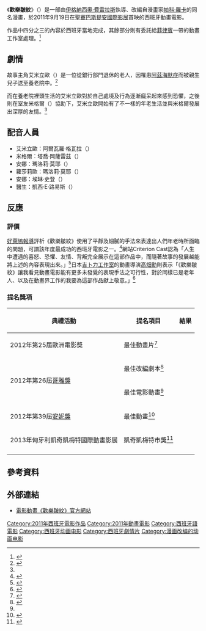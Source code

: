 {{noteTA
|1=zh-cn:圣塞瓦斯蒂安国际电影节; zh-hk:聖塞瓦斯蒂安國際電影節; zh-mo:聖塞瓦斯蒂安國際電影節; zh-sg:圣塞瓦斯蒂安国际电影节; zh-tw:聖賽巴斯提安國際影展
|2=zh-cn:好莱坞报道; zh-hk:荷里活報道; zh-mo:荷里活報道; zh-sg:好莱坞报道; zh-tw:好萊塢報導 
}}
{{Infobox animanga/Headerofja
|title= 歡樂皺紋
|image= Arrugas(MoviePoster).jpg
|size= 150px
|caption= 2011年西班牙動畫《歡樂皺紋》電影海報
|genre= 劇情
}}
{{Infobox animanga/name
|original= {{lang|es|Arrugas}}
|official= {{Flagicon|HKG}}歡樂皺紋
|formal= 
|common= 皺紋
}}
{{Infobox animanga/Movie
|標題= 歡樂皺紋
|導演= [[伊格納西奧·費雷拉斯|伊格納西奧·費雷拉斯]]
|原作= [[帕科·羅卡|帕科·羅卡]]
|腳本= 伊格納西奧·費雷拉斯<br>帕科·羅卡<br>安赫爾·克魯斯（{{lang|es|Ángel de la Cruz}}）<br>羅珊納·切基尼（{{lang|es|Rosanna Cecchini}}）
|攝影監督= 大衛·庫貝羅（{{lang|es|David Cubero}}）
|音樂= 納尼·賈西亞（{{lang|es|Nani García}}）
|製作= Perro Verde Films<br>Cromosoma
|代理發行= 
|其他代理發行=
|影片發行= 
|其他影片發行={{Flagicon|JPN}}[[吉卜力工作室|吉卜力工作室]]<ref>{{Cite web |url=http://www.ghibli-museum.jp/shiwa |script-title=ja:三鷹の森ジブリ美術館ライブラリー作品、映画『しわ』 |publisher=[[吉卜力工作室|吉卜力工作室]] |accessdate=2014年1月28日 |archive-date=2021年1月31日 |archive-url=https://web.archive.org/web/20210131005025/https://www.ghibli-museum.jp/shiwa/ |dead-url=no }}</ref>
|上映日= {{Flagicon|ESP}}2011年9月19日
|片長= 89分鐘 
}}
{{Infobox animanga/Footerofja}}

《'''歡樂皺紋'''》（{{lang-es|Arrugas}}）是一部由[[伊格納西奧·費雷拉斯|伊格納西奧·費雷拉斯]]執導、改編自漫畫家[[帕科·羅卡|帕科·羅卡]]的同名漫畫，於2011年9月19日在[[聖賽巴斯提安國際影展|聖賽巴斯提安國際影展]]首映的西班牙動畫電影。

作品中四分之三的內容於西班牙當地完成，其餘部分則有委託給[[菲律賓|菲律賓]]一帶的動畫工作室處理。<ref>{{Cite web |url=http://variety.com/2011/digital/news/wrinkles-uses-classic-methods-to-create-magic-1118047077/ |title=‘Wrinkles’ uses classic methods to create magic |publisher=Variety |author=Variety Staff |date=2011年12月8日 |accessdate=2014年1月28日 |archive-date=2019年11月17日 |archive-url=https://web.archive.org/web/20191117061019/https://variety.com/2011/digital/news/wrinkles-uses-classic-methods-to-create-magic-1118047077/ |dead-url=no }}</ref>

== 劇情 ==
故事主角艾米立歐（{{lang|es|Emilio}}）是一位從銀行部門退休的老人，因罹患[[阿茲海默症|阿茲海默症]]而被親生兒子送至養老院中。<ref name="Img">{{Cite web |url=http://www.imagineanimation.net/news/ignacio-ferreras-snaps-two-spanish-goyas-arrugas-animation/12860 |title=Ignacio Ferreras snaps two spanish goyas arrugas animation |publisher=Imagine Animation |author=Iclover |date=2012年2月21日 |accessdate=2014年1月28日 |deadurl=yes |archiveurl=https://web.archive.org/web/20130920023415/http://www.imagineanimation.net/news/ignacio-ferreras-snaps-two-spanish-goyas-arrugas-animation/12860 |archivedate=2013年9月20日 }}</ref>

而在養老院裡頭生活的艾米立歐對於自己處境及行為逐漸癡呆起來感到恐懼，之後則在室友米格爾（{{lang|es|Miguel}}）協助下，艾米立歐開始有了不一樣的年老生活並與米格爾發展出深厚的友情。<ref name="Img"/>

== 配音人員 ==
*艾米立歐：阿爾瓦羅·格瓦拉（{{lang|es|Álvaro Guevara}}）
*米格爾：塔喬·岡薩雷茲（{{lang|es|Tacho González}}）
*安娜：瑪洛莉·莫耶（{{lang|es|Mallory Moye}}）
*蘿莎莉歐：瑪洛莉·莫耶（{{lang|es|Mallory Moye}}）
*安娜：埃琳·史登（{{lang|es|Ellyn Stern}}）
*醫生：凱西·E·路易斯（{{lang|es|Casey E. Lewis}}）

== 反應 ==
=== 評價 ===
[[好萊塢報導|好萊塢報導]]評析《歡樂皺紋》使用了平靜及細膩的手法來表達出人們年老時所面臨的問題，可謂該年度最成功的西班牙電影之一。<ref>{{Cite web |url=http://www.hollywoodreporter.com/review/wrinkles-arrugas-film-review-237302 |title=Wrinkles (Arrugas): Film Review |publisher=[[好萊塢報導|好萊塢報導]] |author=Neil Young |date=2011年9月19日 |accessdate=2014年1月28日 |archive-date=2011年9月23日 |archive-url=https://web.archive.org/web/20110923185037/http://www.hollywoodreporter.com/review/wrinkles-arrugas-film-review-237302 |dead-url=no }}</ref>網站Criterion Cast認為「人生中遭遇的喜怒、恐懼、友情、背叛完全展示在這部作品中，而隨著故事的發展越能將上述的內容表現出來。」<ref>{{Cite web |url=http://criterioncast.com/film-festivals/piff-film-festivals/piff-2013/ignacio-ferreras-wrinkles-piff-2013/ |title=James Reviews Ignacio Ferreras’ Wrinkles PIFF 2013 Review |publisher=CriterionCast |author=James McCormick |date=2013年3月1日 |accessdate=2014年1月28日}}</ref>日本[[吉卜力工作室|吉卜力工作室]]的動畫導演[[高畑勳|高畑勳]]則表示「《歡樂皺紋》讓我看見動畫電影能有更多未發覺的表現手法之可行性，對於同樣已是老年人、以及在動畫界工作的我要為這部作品獻上敬意。」<ref>{{Cite web |url=http://www.ghibli-museum.jp/shiwa/comment/ |script-title=ja:高畑勲監督コメント |publisher=[[吉卜力工作室|吉卜力工作室]] |accessdate=2014年1月28日 |archive-date=2020年9月28日 |archive-url=https://web.archive.org/web/20200928091439/http://www.ghibli-museum.jp/shiwa/comment/ |dead-url=no }}</ref>

=== 提名獎項 ===
{| class="wikitable"
|-
! 典禮活動
! 提名項目
! 結果
|-
| 2012年第25屆歐洲電影獎
| 最佳動畫片<ref>{{Cite web |url=http://www.altfg.com/blog/movie/efa-2012-best-animated-film-nominations/ |title=European Film Awards 2012 Nominations: Best Animated Feature Film |publisher=Alt Film Guide |author=Anna Robinson |accessdate=2014年1月28日 |archive-date=2014年2月2日 |archive-url=https://web.archive.org/web/20140202195423/http://www.altfg.com/blog/movie/efa-2012-best-animated-film-nominations/ |dead-url=no }}</ref>
| {{nom}}
|-
| rowspan="2" |2012年第26屆[[哥雅獎|哥雅獎]]
| 最佳改編劇本<ref name="Goya">{{Cite web |url=http://www.animationmagazine.net/events/wrinkles-takes-home-two-spanish-goya-awards/ |title=‘Wrinkles’ Takes Home Two Spanish Goya Awards |publisher=AnimationMagazine Net |author=Ramin Zahed |date=2012年2月21日 |accessdate=2014年1月28日 |archive-date=2020年9月30日 |archive-url=https://web.archive.org/web/20200930170101/https://www.animationmagazine.net/events/wrinkles-takes-home-two-spanish-goya-awards/ |dead-url=no }}</ref>
| {{won}}
|-
| 最佳電影動畫<ref name="Goya"/>
| {{won}}
|-
| 2012年第39屆[[安妮獎|安妮獎]]
| 最佳動畫<ref>{{Cite web |url=http://annieawards.org/39th-annie-awards#1 |title=Best Animated Feature |publisher=[[安妮獎|安妮獎]] |accessdate=2014年1月28日 |archive-date=2014年9月3日 |archive-url=https://web.archive.org/web/20140903093809/http://annieawards.org/39th-annie-awards#1 |dead-url=no }}</ref>
| {{nom}}
|-
| 2013年匈牙利凱奇凱梅特國際動畫影展
| 凱奇凱梅特市獎<ref>{{Cite web |url=http://www.kaff.hu/news/read/112/ |title=Festival of European Animated Feature Films and TV-Specials |publisher=Kaff |date=2013年6月22日 |accessdate=2014年1月28日 |archive-date=2017年12月30日 |archive-url=https://web.archive.org/web/20171230172141/https://www.kaff.hu/news/read/112/ |dead-url=yes }}</ref>
| {{won}}
|-
|}

== 參考資料 ==
{{reflist}}

== 外部連結 ==
*[http://www.arrugaslapelicula.com 電影動畫《歡樂皺紋》官方網站] {{Wayback|url=http://www.arrugaslapelicula.com/ |date=20210226202857 }}{{es}}

{{DEFAULTSORT:Arrugas}}
[[Category:2011年西班牙電影作品|Category:2011年西班牙電影作品]]
[[Category:2011年動畫電影|Category:2011年動畫電影]]
[[Category:西班牙語電影|Category:西班牙語電影]]
[[Category:西班牙动画电影|Category:西班牙动画电影]]
[[Category:西班牙劇情片|Category:西班牙劇情片]]
[[Category:漫画改编的动画电影|Category:漫画改编的动画电影]]